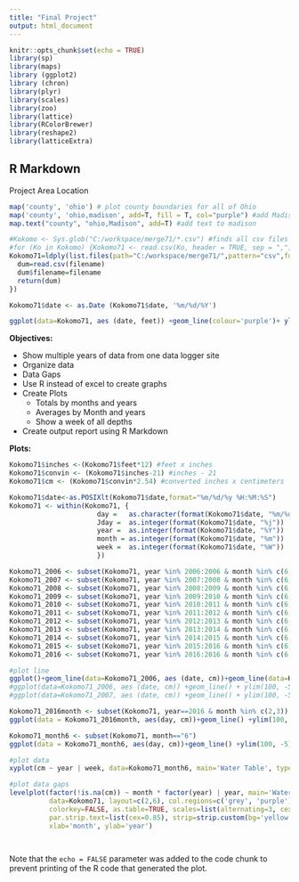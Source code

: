 ---
title: "Final Project"
output: html_document
---

```{r setup, include=FALSE}
knitr::opts_chunk$set(echo = TRUE)
library(sp)
library(maps)
library (ggplot2)
library (chron)
library(plyr)
library(scales)
library(zoo)
library(lattice)
library(RColorBrewer)
library(reshape2)
library(latticeExtra)
```

## R Markdown

Project Area Location

```{r cars}
map('county', 'ohio') # plot county boundaries for all of Ohio
map('county', 'ohio,madison', add=T, fill = T, col="purple") #add Madison County, Ohio in purple to map
map.text("county", "ohio,Madison", add=T) #add text to madison

#Kokomo <- Sys.glob("C:/workspace/merge71/*.csv") #finds all csv files in folder
#for (Ko in Kokomo) {Kokomo71 <- read.csv(Ko, header = TRUE, sep = ",")} #iterate across all files?
Kokomo71=ldply(list.files(path="C:/workspace/merge71/",pattern="csv",full.names=TRUE),function(filename) {
  dum=read.csv(filename)
  dum$filename=filename
  return(dum)
})

Kokomo71$date <- as.Date (Kokomo71$date, '%m/%d/%Y')

ggplot(data=Kokomo71, aes (date, feet)) +geom_line(colour='purple')+ ylim(10, -5) #plot line

```

**Objectives:**

* Show multiple years of data from one data logger site
* Organize data
* Data Gaps
* Use R instead of excel to create graphs
* Create Plots
  * Totals by months and years
  * Averages by Month and years
  * Show a week of all depths
* Create output report using R Markdown

**Plots:**

```{r pressure, echo=TRUE}
Kokomo71$inches <-(Kokomo71$feet*12) #feet x inches
Kokomo71$convin <- (Kokomo71$inches-21) #inches - 21
Kokomo71$cm <- (Kokomo71$convin*2.54) #converted inches x centimeters

Kokomo71$date<-as.POSIXlt(Kokomo71$date,format="%m/%d/%y %H:%M:%S")
Kokomo71 <- within(Kokomo71, {
                      day =   as.character(format(Kokomo71$date, "%m/%d/%y"))
                      Jday =  as.integer(format(Kokomo71$date, "%j"))
                      year =  as.integer(format(Kokomo71$date, "%Y"))
                      month = as.integer(format(Kokomo71$date, "%m"))
                      week =  as.integer(format(Kokomo71$date, "%W"))
                      })

Kokomo71_2006 <- subset(Kokomo71, year %in% 2006:2006 & month %in% c(6, 7, 8))
Kokomo71_2007 <- subset(Kokomo71, year %in% 2007:2008 & month %in% c(6, 7, 8))
Kokomo71_2008 <- subset(Kokomo71, year %in% 2008:2009 & month %in% c(6, 7, 8))
Kokomo71_2009 <- subset(Kokomo71, year %in% 2009:2010 & month %in% c(6, 7, 8))
Kokomo71_2010 <- subset(Kokomo71, year %in% 2010:2011 & month %in% c(6, 7, 8))
Kokomo71_2011 <- subset(Kokomo71, year %in% 2011:2012 & month %in% c(6, 7, 8))
Kokomo71_2012 <- subset(Kokomo71, year %in% 2012:2013 & month %in% c(6, 7, 8))
Kokomo71_2013 <- subset(Kokomo71, year %in% 2013:2014 & month %in% c(6, 7, 8))
Kokomo71_2014 <- subset(Kokomo71, year %in% 2014:2015 & month %in% c(6, 7, 8))
Kokomo71_2015 <- subset(Kokomo71, year %in% 2015:2016 & month %in% c(6, 7, 8))
Kokomo71_2016 <- subset(Kokomo71, year %in% 2016:2016 & month %in% c(6, 7, 8))

#plot line
ggplot()+geom_line(data=Kokomo71_2006, aes (date, cm))+geom_line(data=Kokomo71_2007, aes (date, cm))+geom_line(data=Kokomo71_2008, aes (date, cm))+geom_line(data=Kokomo71_2010, aes (date, cm))+geom_line(data=Kokomo71_2011, aes (date, cm))+geom_line(data=Kokomo71_2012, aes (date, cm))+geom_line(data=Kokomo71_2013, aes (date, cm))+geom_line(data=Kokomo71_2014, aes (date, cm))+geom_line(data=Kokomo71_2015, aes (date, cm))+geom_line(data=Kokomo71_2016, aes (date, cm))+ ylim(100, -150)
#ggplot(data=Kokomo71_2006, aes (date, cm)) +geom_line() + ylim(100, -5)
#ggplot(data=Kokomo71_2007, aes (date, cm)) +geom_line() + ylim(100, -5)

Kokomo71_2016month <- subset(Kokomo71, year==2016 & month %in% c(2,3))
ggplot(data = Kokomo71_2016month, aes(day, cm))+geom_line() +ylim(100, -5) #messy plot for day, week, month

Kokomo71_month6 <- subset(Kokomo71, month=="6")
ggplot(data = Kokomo71_month6, aes(day, cm))+geom_line() +ylim(100, -5)

#plot data
xyplot(cm ~ year | week, data=Kokomo71_month6, main='Water Table', type=c('l', 'g'), as.table=TRUE, layout=c(2,6), xlab='week', ylab='cm')

#plot data gaps
levelplot(factor(!is.na(cm)) ~ month * factor(year) | year, main='Water Table',
          data=Kokomo71, layout=c(2,6), col.regions=c('grey', 'purple'), cuts=2, 
          colorkey=FALSE, as.table=TRUE, scales=list(alternating=3, cex=1), 
          par.strip.text=list(cex=0.85), strip=strip.custom(bg='yellow'), 
          xlab='month', ylab='year')




```

Note that the `echo = FALSE` parameter was added to the code chunk to prevent printing of the R code that generated the plot.
